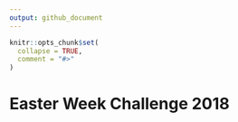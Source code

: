 ```yaml
---
output: github_document
---
```



```r
knitr::opts_chunk$set(
  collapse = TRUE,
  comment = "#>"
)
```
# Easter Week Challenge 2018

